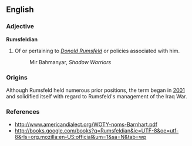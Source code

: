 ==English==

===Adjective===
'''Rumsfeldian'''

# Of or pertaining to ''[[Wikipedia:Donald Rumsfeld|Donald Rumsfeld]]'' or policies associated with him.
#:''{{{2|The Rumsfeldian theory of war relies heavily on technology}}}'' Mir Bahmanyar, ''Shadow Warriors''

===Origins===
Although Rumsfeld held numerous prior positions, the term began in [[2001]] and solidified itself with regard to Rumsfeld's management of the Iraq War.

===References===
*http://www.americandialect.org/WOTY-noms-Barnhart.pdf
*http://books.google.com/books?q=Rumsfeldian&ie=UTF-8&oe=utf-8&rls=org.mozilla:en-US:official&um=1&sa=N&tab=wp